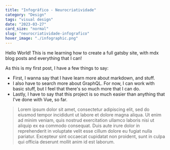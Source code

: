 ```yaml
---
title: "Infográfico - Neurocriatividade"
category: "Design"
tags: "visual design"
date: "2023-03-27"
card_size: "normal"
slug: "neurocriatividade-infografico"
hover_image: "./infographic.png"
---
```


Hello World! This is me learning how to create a full gatsby site, with mdx blog posts and everything that I can!

As this is my first post, I have a few things to say:
* First, I wanna say that I have learn more about markdown, and stuff.
* I also have to search more about GraphQL. For now, I can work with basic stuff, but I feel that there's so much more that I can do.
* Lastly, I have to say that this project is so much easier than anything that I've done with Vue, so far.

> Lorem ipsum dolor sit amet, consectetur adipiscing elit, sed do eiusmod tempor incididunt ut labore et dolore magna aliqua. Ut enim ad minim veniam, quis nostrud exercitation ullamco laboris nisi ut aliquip ex ea commodo consequat. Duis aute irure dolor in reprehenderit in voluptate velit esse cillum dolore eu fugiat nulla pariatur. Excepteur sint occaecat cupidatat non proident, sunt in culpa qui officia deserunt mollit anim id est laborum.
